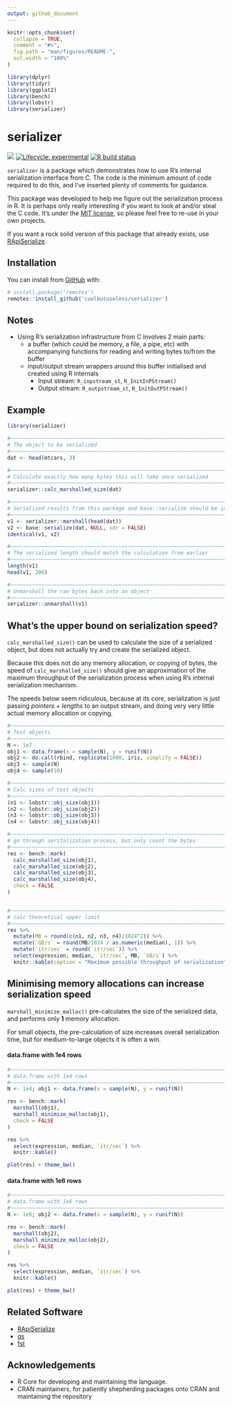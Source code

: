 ```yaml
---
output: github_document
---
```


<!-- README.md is generated from README.Rmd. Please edit that file -->

```r
knitr::opts_chunk$set(
  collapse = TRUE,
  comment = "#>",
  fig.path = "man/figures/README-",
  out.width = "100%"
)

library(dplyr)
library(tidyr)
library(ggplot2)
library(bench)
library(lobstr)
library(serializer)
```

# serializer

<!-- badges: start -->
![](https://img.shields.io/badge/cool-useless-green.svg)
[![Lifecycle: experimental](https://img.shields.io/badge/lifecycle-experimental-orange.svg)](https://www.tidyverse.org/lifecycle/#experimental)
[![R build status](https://github.com/coolbutuseless/serializer/workflows/R-CMD-check/badge.svg)](https://github.com/coolbutuseless/serializer/actions)
<!-- badges: end -->

`serializer` is a package which demonstrates how to use R's internal 
serialization interface from C.  The code is the minimum amount of code 
required to do this, and I've inserted plenty of comments for guidance.

This package was developed to help me figure out the serialization process in R.
It is perhaps only really interesting if you want to look at and/or steal the C
code.  It's under the [MIT license](https://mit-license.org/), so please feel 
free to re-use in your own projects.

If you want a rock solid version of this package that already exists, use [RApiSerialize](https://cran.r-project.org/web/packages/RApiSerialize/index.html).


## Installation

You can install from [GitHub](https://github.com/coolbutuseless/serializer) with:

``` r
# install.package('remotes')
remotes::install_github('coolbutuseless/serializer')
```


## Notes

* Using R's serialization infrastructure from C involves 2 main parts:
    * a buffer (which could be memory, a file, a pipe, etc) with accompanying 
      functions for reading and writing bytes to/from the buffer
    * input/output stream wrappers around this buffer initialised and created
      using R internals
        * Input stream: `R_inpstream_st`, `R_InitInPStream()`
        * Output stream: `R_outpstream_st`, `R_InitOutPStream()`
        
        
## Example


```r
library(serializer)

#~~~~~~~~~~~~~~~~~~~~~~~~~~~~~~~~~~~~~~~~~~~~~~~~~~~~~~~~~~~~~~~~~~~~~~~~~~~~~
# The object to be serialized
#~~~~~~~~~~~~~~~~~~~~~~~~~~~~~~~~~~~~~~~~~~~~~~~~~~~~~~~~~~~~~~~~~~~~~~~~~~~~~
dat <- head(mtcars, 3)

#~~~~~~~~~~~~~~~~~~~~~~~~~~~~~~~~~~~~~~~~~~~~~~~~~~~~~~~~~~~~~~~~~~~~~~~~~~~~~
# Calculate exactly how many bytes this will take once serialized
#~~~~~~~~~~~~~~~~~~~~~~~~~~~~~~~~~~~~~~~~~~~~~~~~~~~~~~~~~~~~~~~~~~~~~~~~~~~~~
serializer::calc_marshalled_size(dat)

#~~~~~~~~~~~~~~~~~~~~~~~~~~~~~~~~~~~~~~~~~~~~~~~~~~~~~~~~~~~~~~~~~~~~~~~~~~~~~
# Serialized results from this package and base::serialize should be identical
#~~~~~~~~~~~~~~~~~~~~~~~~~~~~~~~~~~~~~~~~~~~~~~~~~~~~~~~~~~~~~~~~~~~~~~~~~~~~~
v1 <- serializer::marshall(head(dat))
v2 <- base::serialize(dat, NULL, xdr = FALSE)
identical(v1, v2)

#~~~~~~~~~~~~~~~~~~~~~~~~~~~~~~~~~~~~~~~~~~~~~~~~~~~~~~~~~~~~~~~~~~~~~~~~~~~~~
# The serialized length should match the calculation from earlier
#~~~~~~~~~~~~~~~~~~~~~~~~~~~~~~~~~~~~~~~~~~~~~~~~~~~~~~~~~~~~~~~~~~~~~~~~~~~~~
length(v1)
head(v1, 200)

#~~~~~~~~~~~~~~~~~~~~~~~~~~~~~~~~~~~~~~~~~~~~~~~~~~~~~~~~~~~~~~~~~~~~~~~~~~~~~
# Unmarshall the raw bytes back into an object  
#~~~~~~~~~~~~~~~~~~~~~~~~~~~~~~~~~~~~~~~~~~~~~~~~~~~~~~~~~~~~~~~~~~~~~~~~~~~~~
serializer::unmarshall(v1)
```


## What's the upper bound on serialization speed?

`calc_marshalled_size()` can be used to calculate the size of a serialized object,
but does not actually try and create the serialized object.

Because this does not do any memory allocation, or copying of bytes, the speed
of `calc_marshalled_size()` should give an approximation of the maximum 
throughput of the serialization process when using R's internal serialization
mechanism.

The speeds below seem ridiculous, because at its core, serialization is just passing 
*pointers* + *lengths* to an output stream, and doing very very little actual 
memory allocation or copying.


```r

#~~~~~~~~~~~~~~~~~~~~~~~~~~~~~~~~~~~~~~~~~~~~~~~~~~~~~~~~~~~~~~~~~~~~~~~~~~~~~
# Test objects
#~~~~~~~~~~~~~~~~~~~~~~~~~~~~~~~~~~~~~~~~~~~~~~~~~~~~~~~~~~~~~~~~~~~~~~~~~~~~~
N <- 1e7
obj1 <- data.frame(x = sample(N), y = runif(N))
obj2 <- do.call(rbind, replicate(1000, iris, simplify = FALSE))
obj3 <- sample(N)
obj4 <- sample(10)

#~~~~~~~~~~~~~~~~~~~~~~~~~~~~~~~~~~~~~~~~~~~~~~~~~~~~~~~~~~~~~~~~~~~~~~~~~~~~~
# Calc sizes of test objects
#~~~~~~~~~~~~~~~~~~~~~~~~~~~~~~~~~~~~~~~~~~~~~~~~~~~~~~~~~~~~~~~~~~~~~~~~~~~~~
(n1 <- lobstr::obj_size(obj1))
(n2 <- lobstr::obj_size(obj2))
(n3 <- lobstr::obj_size(obj3))
(n4 <- lobstr::obj_size(obj4))

#~~~~~~~~~~~~~~~~~~~~~~~~~~~~~~~~~~~~~~~~~~~~~~~~~~~~~~~~~~~~~~~~~~~~~~~~~~~~~
# go through seritalization process, but only count the bytes
#~~~~~~~~~~~~~~~~~~~~~~~~~~~~~~~~~~~~~~~~~~~~~~~~~~~~~~~~~~~~~~~~~~~~~~~~~~~~~
res <- bench::mark(
  calc_marshalled_size(obj1),
  calc_marshalled_size(obj2),
  calc_marshalled_size(obj3),
  calc_marshalled_size(obj4),
  check = FALSE
)


#~~~~~~~~~~~~~~~~~~~~~~~~~~~~~~~~~~~~~~~~~~~~~~~~~~~~~~~~~~~~~~~~~~~~~~~~~~~~~
# calc theoretical upper limit
#~~~~~~~~~~~~~~~~~~~~~~~~~~~~~~~~~~~~~~~~~~~~~~~~~~~~~~~~~~~~~~~~~~~~~~~~~~~~~
res %>% 
  mutate(MB = round(c(n1, n2, n3, n4)/1024^2)) %>%
  mutate(`GB/s` = round(MB/1024 / as.numeric(median), 1)) %>%
  mutate(`itr/sec` = round(`itr/sec`)) %>%
  select(expression, median, `itr/sec`, MB, `GB/s`) %>%
  knitr::kable(caption = "Maximum possible throughput of serialization")
```


## Minimising memory allocations can increase serialization speed

`marshall_minimize_malloc()` pre-calculates the size of the serialized data,
and performs only **1** memory allocation.

For small objects, the pre-calculation of size increases overall serialization time,
but for medium-to-large objects it is often a win.

#### data.frame with 1e4 rows

```r
#~~~~~~~~~~~~~~~~~~~~~~~~~~~~~~~~~~~~~~~~~~~~~~~~~~~~~~~~~~~~~~~~~~~~~~~~~~~~~
# data.frame with 1e4 rows
#~~~~~~~~~~~~~~~~~~~~~~~~~~~~~~~~~~~~~~~~~~~~~~~~~~~~~~~~~~~~~~~~~~~~~~~~~~~~~
N <- 1e4; obj1 <- data.frame(x = sample(N), y = runif(N))

res <- bench::mark(
  marshall(obj1),
  marshall_minimize_malloc(obj1),
  check = FALSE
)

res %>%
  select(expression, median, `itr/sec`) %>%
  knitr::kable()

plot(res) + theme_bw()
```


#### data.frame with 1e6 rows

```r
#~~~~~~~~~~~~~~~~~~~~~~~~~~~~~~~~~~~~~~~~~~~~~~~~~~~~~~~~~~~~~~~~~~~~~~~~~~~~~
# data.frame with 1e6 rows
#~~~~~~~~~~~~~~~~~~~~~~~~~~~~~~~~~~~~~~~~~~~~~~~~~~~~~~~~~~~~~~~~~~~~~~~~~~~~~
N <- 1e6; obj2 <- data.frame(x = sample(N), y = runif(N))

res <- bench::mark(
  marshall(obj2),
  marshall_minimize_malloc(obj2),
  check = FALSE
)

res %>%
  select(expression, median, `itr/sec`) %>%
  knitr::kable()

plot(res) + theme_bw()
```





## Related Software

* [RApiSerialize](https://cran.r-project.org/web/packages/RApiSerialize/index.html)
* [qs](https://cran.r-project.org/web/packages/qs/index.html)
* [fst](https://cran.r-project.org/web/packages/fst/index.html)


## Acknowledgements

* R Core for developing and maintaining the language.
* CRAN maintainers, for patiently shepherding packages onto CRAN and maintaining
  the repository
